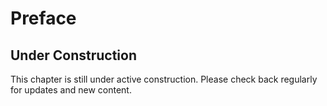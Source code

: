 # Preface {.unnumbered}

::: {.callout-note}
## Under Construction
This chapter is still under active construction. Please check back regularly for updates and new content.
:::
